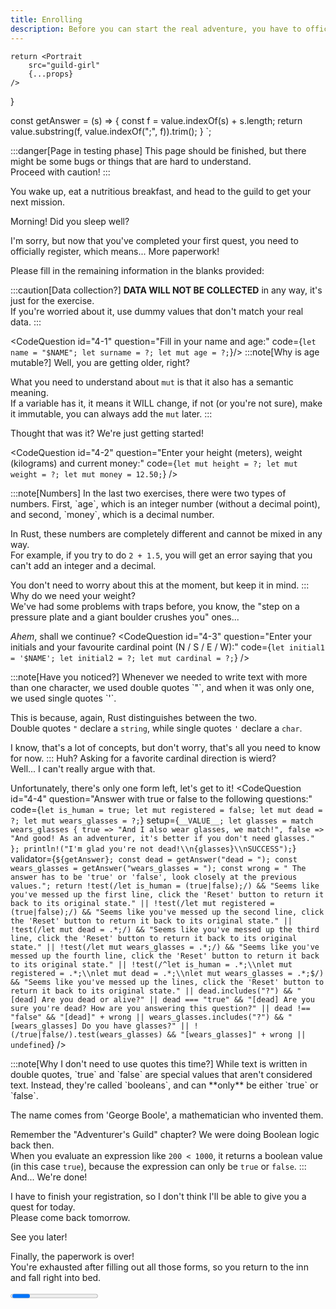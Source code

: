 ```yaml
---
title: Enrolling
description: Before you can start the real adventure, you have to officially register on the Adventurer's Guild...
---
```


    return <Portrait 
        src="guild-girl" 
        {...props} 
    />
}

const getAnswer = (s) => {
    const f = value.indexOf(s) + s.length;
    return value.substring(f, value.indexOf(";", f)).trim();
}
`;

:::danger[Page in testing phase]
This page should be finished, but there might be some bugs or things that are hard to understand.  
Proceed with caution!
:::

You wake up, eat a nutritious breakfast, and head to the guild to get your next mission.

<Guild>
Morning! Did you sleep well?

I'm sorry, but now that you've completed your first quest, you need to officially register, which means... More paperwork!

Please fill in the remaining information in the blanks provided:
</Guild>

:::caution[Data collection?]
**DATA WILL NOT BE COLLECTED** in any way, it's just for the exercise.  
If you're worried about it, use dummy values that don't match your real data.
:::

<CodeQuestion 
id="4-1"
question="Fill in your name and age:"
code={`
let name = "$NAME";
let surname = ?;
let mut age = ?;
`}/>
:::note[Why is age mutable?]
Well, you are getting older, right?  

What you need to understand about `mut` is that it also has a semantic meaning.  
If a variable has it, it means it WILL change, if not (or you're not sure), make it immutable, you can always add the `mut` later.
:::

<Checkpoint id="4-1">
<Guild>
Thought that was it? We're just getting started!
</Guild>

<CodeQuestion 
id="4-2"
question="Enter your height (meters), weight (kilograms) and current money:"
code={`
let mut height = ?;
let mut weight = ?;
let mut money = 12.50;
`}
/>
</Checkpoint>

<Checkpoint id="4-2">
:::note[Numbers]
In the last two exercises, there were two types of numbers.  
First, `age`, which is an integer number (without a decimal point), and second, `money`, which is a decimal number.  

In Rust, these numbers are completely different and cannot be mixed in any way.  
For example, if you try to do `2 + 1.5`, you will get an error saying that you can't add an integer and a decimal.

You don't need to worry about this at the moment, but keep it in mind.
:::
<Guild>
Why do we need your weight?  
We've had some problems with traps before, you know, the "step on a pressure plate and a giant boulder crushes you" ones...  

*Ahem*, shall we continue?
</Guild>
<CodeQuestion 
id="4-3"
question="Enter your initials and your favourite cardinal point (N / S / E / W):"
code={`
let initial1 = '$NAME';
let initial2 = ?;
let mut cardinal = ?;
`}
/>
</Checkpoint>

<Checkpoint id="4-3">
:::note[Have you noticed?]
Whenever we needed to write text with more than one character, we used double quotes `"`, and when it was only one, we used single quotes `'`.

This is because, again, Rust distinguishes between the two.  
Double quotes `"` declare a `string`, while single quotes `'` declare a `char`.

I know, that's a lot of concepts, but don't worry, that's all you need to know for now.
:::
<Guild>
Huh? Asking for a favorite cardinal direction is wierd?  
Well... I can't really argue with that.

Unfortunately, there's only one form left, let's get to it!
</Guild>
<CodeQuestion 
id="4-4"
question="Answer with true or false to the following questions:"
code={`
let is_human = true;
let mut registered = false;
let mut dead = ?;
let mut wears_glasses = ?;
`}
setup={`
__VALUE__;
let glasses = match wears_glasses {
    true => "And I also wear glasses, we match!",
    false => "And good! As an adventurer, it's better if you don't need glasses."
};
println!("I'm glad you're not dead!\\n{glasses}\\nSUCCESS");
`}
validator={`
${getAnswer};
const dead = getAnswer("dead = ");
const wears_glasses = getAnswer("wears_glasses = ");
const wrong = " The answer has to be 'true' or 'false', look closely at the previous values.";
return !test(/let is_human = (true|false);/) && "Seems like you've messed up the first line, click the 'Reset' button to return it back to its original state."
    || !test(/let mut registered = (true|false);/) && "Seems like you've messed up the second line, click the 'Reset' button to return it back to its original state."
    || !test(/let mut dead = .*;/) && "Seems like you've messed up the third line, click the 'Reset' button to return it back to its original state."
    || !test(/let mut wears_glasses = .*;/) && "Seems like you've messed up the fourth line, click the 'Reset' button to return it back to its original state."
    || !test(/^let is_human = .*;\\nlet mut registered = .*;\\nlet mut dead = .*;\\nlet mut wears_glasses = .*;$/) && "Seems like you've messed up the lines, click the 'Reset' button to return it back to its original state."
    || dead.includes("?") && "[dead] Are you dead or alive?"
    || dead === "true" && "[dead] Are you sure you're dead? How are you answering this question?"
    || dead !== "false" && "[dead]" + wrong
    || wears_glasses.includes("?") && "[wears_glasses] Do you have glasses?"
    || !(/true|false/).test(wears_glasses) && "[wears_glasses]" + wrong
    || undefined
`}
/>
</Checkpoint>

<Checkpoint id="4-4">
:::note[Why I don't need to use quotes this time?]
While text is written in double quotes, `true` and `false` are special values that aren't considered text.  
Instead, they're called `booleans`, and can **only** be either `true` or `false`.  

The name comes from 'George Boole', a mathematician who invented them.

Remember the "Adventurer's Guild" chapter? We were doing Boolean logic back then.  
When you evaluate an expression like `200 < 1000`, it returns a boolean value (in this case `true`), because the expression can only be `true` or `false`.
:::
<Guild>
And... We're done!  

I have to finish your registration, so I don't think I'll be able to give you a quest for today.  
Please come back tomorrow.

See you later!
</Guild>

Finally, the paperwork is over!  
You're exhausted after filling out all those forms, so you return to the inn and fall right into bed.

</Checkpoint>

<Progress id="4" total={4} />